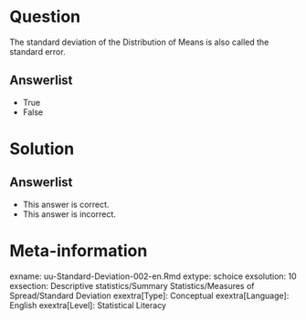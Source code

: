 Question
========
The standard deviation of the Distribution of Means is also called the standard error.

Answerlist
----------
* True
* False


Solution
========


Answerlist
----------
* This answer is correct.
* This answer is incorrect.


Meta-information
================
exname: uu-Standard-Deviation-002-en.Rmd
extype: schoice
exsolution: 10
exsection: Descriptive statistics/Summary Statistics/Measures of Spread/Standard Deviation
exextra[Type]: Conceptual
exextra[Language]: English
exextra[Level]: Statistical Literacy
